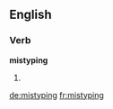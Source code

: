 ==English==

===Verb===
'''mistyping'''

# {{third-person singular of|mistype}}

[[de:mistyping]]
[[fr:mistyping]]